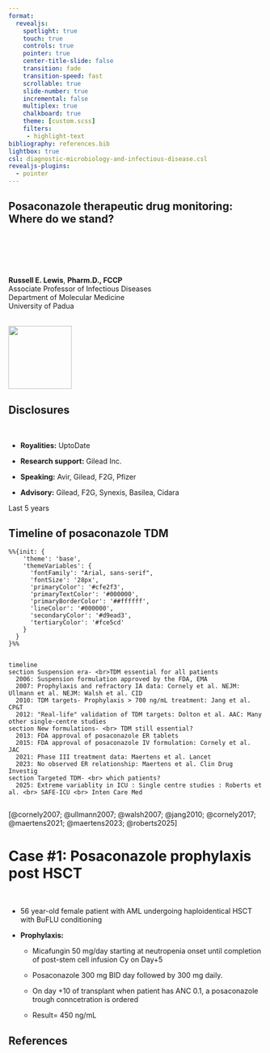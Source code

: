 ```yaml
---
format:
  revealjs:
    spotlight: true
    touch: true
    controls: true
    pointer: true
    center-title-slide: false
    transition: fade
    transition-speed: fast
    scrollable: true
    slide-number: true
    incremental: false
    multiplex: true
    chalkboard: true
    theme: [custom.scss]
    filters:
     - highlight-text
bibliography: references.bib
lightbox: true
csl: diagnostic-microbiology-and-infectious-disease.csl
revealjs-plugins:
  - pointer
---
```


## Posaconazole therapeutic drug monitoring: <br>Where do we stand? {background-image="images/bloodsample.jpg" background-opacity="0.2"}

<br> <br> <br> <br>

**Russell E. Lewis**, **Pharm.D., FCCP** <br> Associate Professor of Infectious Diseases <br> Department of Molecular Medicine <br> University of Padua <br> <br>

![](images/University_of_Padua_seal.svg){width="125"}

## Disclosures {background-image="images/bloodsample.jpg" background-opacity="0.2"}

<br>

-   **Royalities:** UptoDate

-   **Research support:** Gilead Inc.

-   **Speaking:** Avir, Gilead, F2G, Pfizer

-   **Advisory:** Gilead, F2G, Synexis, Basilea, Cidara

::: aside
Last 5 years
:::

## Timeline of posaconazole TDM {.smaller}

```mermaid
%%{init: {
    'theme': 'base',
    'themeVariables': {
      'fontFamily': "Arial, sans-serif",
      'fontSize': '28px',
      'primaryColor': '#cfe2f3',
      'primaryTextColor': '#000000',
      'primaryBorderColor': '##ffffff',
      'lineColor': '#000000',
      'secondaryColor': '#d9ead3',
      'tertiaryColor': '#fce5cd'
    }
  }
}%%


timeline
section Suspension era- <br>TDM essential for all patients
  2006: Suspension formulation approved by the FDA, EMA
  2007: Prophylaxis and refractory IA data: Cornely et al. NEJM: Ullmann et al. NEJM: Walsh et al. CID 
  2010: TDM targets- Prophylaxis > 700 ng/mL treatment: Jang et al. CP&T 
  2012: "Real-life" validation of TDM targets: Dolton et al. AAC: Many other single-centre studies
section New formulations- <br> TDM still essential?
  2013: FDA approval of posaconazole ER tablets 
  2015: FDA approval of posaconazole IV formulation: Cornely et al. JAC
  2021: Phase III treatment data: Maertens et al. Lancet 
  2023: No observed ER relationship: Maertens et al. Clin Drug Investig
section Targeted TDM- <br> which patients?
  2025: Extreme variablity in ICU : Single centre studies : Roberts et al. <br> SAFE-ICU <br> Inten Care Med
  
```

::: aside
[@cornely2007; @ullmann2007; @walsh2007; @jang2010; @cornely2017; @maertens2021; @maertens2023; @roberts2025]
:::

# Case #1: Posaconazole prophylaxis post HSCT

<br>

-   56 year-old female patient with AML undergoing haploidentical HSCT with BuFLU conditioning

-   **Prophylaxis:**

    -   Micafungin 50 mg/day starting at neutropenia onset until completion of post-stem cell infusion Cy on Day+5

    -   Posaconazole 300 mg BID day followed by 300 mg daily.

    -   On day +10 of transplant when patient has ANC 0.1, a posaconazole trough conncetration is ordered

    -   Result= 450 ng/mL

## References